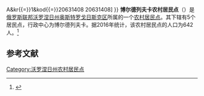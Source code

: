 {{Infobox Settlement
| official_name = 博尔德列夫卡农村居民点
| native_name = Болдыревское сельское поселение
| settlement_type = [[农村居民点|农村居民点]]
| subdivision_type = [[国家|国家]]
| subdivision_type1 = [[州_(俄罗斯)|州]]
| subdivision_type2 = [[区_(苏联)|区]]
| subdivision_name = {{RUS}}
| subdivision_name1 = [[沃罗涅日州|沃罗涅日州]]
| subdivision_name2 = [[奥斯特罗戈日斯克区|奥斯特罗戈日斯克区]]
| seat_type = 行政中心
| seat = 博尔德列夫卡
| population_as_of=2016
| population_footnotes = <ref name=stat />
| population_total = 642
| coordinates_display = inline,title
| latd = 51.126389 | latm =  | lats =  | latNS = N
| longd = 39.0525 | longm =  | longs =  | longEW = E
| timezone = [[莫斯科时间|MSK]]
| utc_offset = +3
| blank_name = [[俄罗斯市政土地区划代码|OKTMO编码]]
| blank_info = [http://classif.spb.ru/classificators/view/tma.php?st{{=}}A&kr{{=}}1&kod{{=}}20631408 20631408]
}}
'''博尔德列夫卡农村居民点'''（{{lang-ru|Болдыревское сельское поселение}}）是[[俄罗斯联邦|俄罗斯联邦]][[沃罗涅日州|沃罗涅日州]][[奥斯特罗戈日斯克区|奥斯特罗戈日斯克区]]所属的一个[[农村居民点|农村居民点]]。其下辖有5个居民点，行政中心为博尔德列夫卡。据2016年统计，该农村居民点的人口为642人。<ref name=stat>{{cite web | url = http://www.gks.ru/free_doc/doc_2016/bul_dr/mun_obr2016.rar | title = Численность населения Российской Федерации по муниципальным образованиям на 1 января 2016 года | language = ru | accessdate = 2017-01-02 | archive-date = 2019-05-13 | archive-url = https://web.archive.org/web/20190513150350/http://www.gks.ru/free_doc/doc_2016/bul_dr/mun_obr2016.rar | dead-url = no }}</ref>

== 参考文献 ==
{{reflist}}

{{Russia-stub}}

[[Category:沃罗涅日州农村居民点|Category:沃罗涅日州农村居民点]]